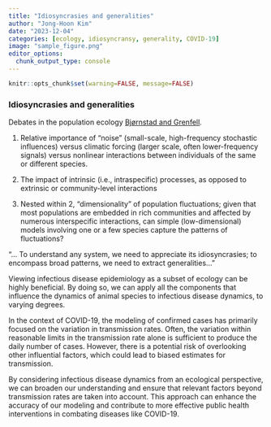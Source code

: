 ```yaml
---
title: "Idiosyncrasies and generalities"
author: "Jong-Hoon Kim"
date: "2023-12-04"
categories: [ecology, idiosyncransy, generality, COVID-19]
image: "sample_figure.png"
editor_options: 
  chunk_output_type: console
---
```


```r
knitr::opts_chunk$set(warning=FALSE, message=FALSE) 
```

### Idiosyncrasies and generalities

Debates in the population ecology [Bjørnstad and Grenfell](https://www.science.org/doi/10.1126/science.1062226).

1. Relative importance of “noise” (small-scale, high-frequency stochastic influences) versus climatic forcing (larger scale, often lower-frequency signals) versus nonlinear interactions between individuals of the same or different species.

2. The impact of intrinsic (i.e., intraspecific) processes, as opposed to extrinsic or community-level interactions

3. Nested within 2, “dimensionality” of population fluctuations; given that most populations are embedded in rich communities and affected by numerous interspecific interactions, can simple (low-dimensional) models involving one or a few species capture the patterns of fluctuations?

“… To understand any system, we need to appreciate its idiosyncrasies; to encompass broad patterns, we need to extract generalities…”

Viewing infectious disease epidemiology as a subset of ecology can be highly beneficial. By doing so, we can apply all the components that influence the dynamics of animal species to infectious disease dynamics, to varying degrees.

In the context of COVID-19, the modeling of confirmed cases has primarily focused on the variation in transmission rates. Often, the variation within reasonable limits in the transmission rate alone is sufficient to produce the daily number of cases. However, there is a potential risk of overlooking other influential factors, which could lead to biased estimates for transmission.

By considering infectious disease dynamics from an ecological perspective, we can broaden our understanding and ensure that relevant factors beyond transmission rates are taken into account. This approach can enhance the accuracy of our modeling and contribute to more effective public health interventions in combating diseases like COVID-19.
